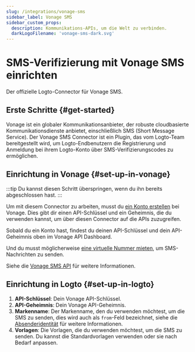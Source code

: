```yaml
---
slug: /integrations/vonage-sms
sidebar_label: Vonage SMS
sidebar_custom_props:
  description: Kommunikations-APIs, um die Welt zu verbinden.
  darkLogoFilename: 'vonage-sms-dark.svg'
---
```



# SMS-Verifizierung mit Vonage SMS einrichten

Der offizielle Logto-Connector für Vonage SMS.

<GuideTip />

## Erste Schritte \{#get-started}

Vonage ist ein globaler Kommunikationsanbieter, der robuste cloudbasierte Kommunikationsdienste anbietet, einschließlich SMS (Short Message Service). Der Vonage SMS Connector ist ein Plugin, das vom Logto-Team bereitgestellt wird, um Logto-Endbenutzern die Registrierung und Anmeldung bei ihrem Logto-Konto über SMS-Verifizierungscodes zu ermöglichen.

## Einrichtung in Vonage \{#set-up-in-vonage}

:::tip
Du kannst diesen Schritt überspringen, wenn du ihn bereits abgeschlossen hast.
:::

Um mit diesem Connector zu arbeiten, musst du [ein Konto erstellen](https://developer.vonage.com/en/account/guides/dashboard-management#create-and-configure-a-vonage-account) bei Vonage. Dies gibt dir einen API-Schlüssel und ein Geheimnis, die du verwenden kannst, um über diesen Connector auf die APIs zuzugreifen.

Sobald du ein Konto hast, findest du deinen API-Schlüssel und dein API-Geheimnis oben im Vonage API Dashboard.

Und du musst möglicherweise [eine virtuelle Nummer mieten](https://developer.vonage.com/en/numbers/guides/number-management#rent-a-virtual-number), um SMS-Nachrichten zu senden.

Siehe die [Vonage SMS API](https://developer.vonage.com/en/messaging/sms/overview) für weitere Informationen.

## Einrichtung in Logto \{#set-up-in-logto}

1. **API-Schlüssel**: Dein Vonage API-Schlüssel.
2. **API-Geheimnis**: Dein Vonage API-Geheimnis.
3. **Markenname**: Der Markenname, den du verwenden möchtest, um die SMS zu senden, dies wird auch als `from`-Feld bezeichnet, siehe die [Absenderidentität](https://developer.vonage.com/en/messaging/sms/guides/custom-sender-id) für weitere Informationen.
4. **Vorlagen**: Die Vorlagen, die du verwenden möchtest, um die SMS zu senden. Du kannst die Standardvorlagen verwenden oder sie nach Bedarf anpassen.